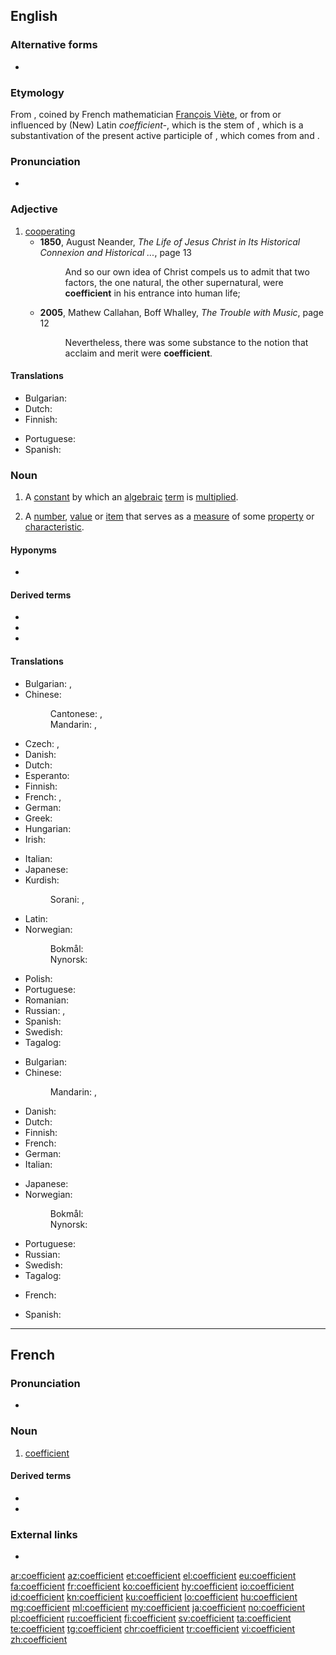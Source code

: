 ==English==
{{wikipedia}}

===Alternative forms===
* {{l|en|coëfficient}}

===Etymology===
From {{etyl|fr|en}} {{m|fr|coefficient}}, coined by French mathematician [[w:François Viète|François Viète]], or from or influenced by (New) Latin ''coefficient-'', which is the stem of {{m|la|coefficiens}}, which is a substantivation of the present active participle of {{m|la|coefficere}}, which comes from {{m|la|co-}} and {{m|la|efficere}}.

===Pronunciation===
* {{a|UK}} {{IPA|/ˌkəʊˈɪ.fɪʃn̩t/|/ˌkəʊˈi.fɪʃn̩t/|lang=en}}

===Adjective===
{{en-adj}}

# [[cooperating]]
#* '''1850''', August Neander, ''The Life of Jesus Christ in Its Historical Connexion and Historical ...'', page 13
#*: And so our own idea of Christ compels us to admit that two factors, the one natural, the other supernatural, were '''coefficient''' in his entrance into human life;
#* '''2005''', Mathew Callahan, Boff Whalley, ''The Trouble with Music'', page 12
#*: Nevertheless, there was some substance to the notion that acclaim and merit were '''coefficient'''.

====Translations====
{{trans-top|cooperating}}
* Bulgarian: {{t+|bg|съдействащ}}
* Dutch: {{t+|nl|behulpzaam}}
* Finnish: {{t|fi|myötävaikuttava}}
{{trans-mid}}
* Portuguese: {{t+|pt|coeficiente}}
* Spanish: {{t+|es|coeficiente}}
{{trans-bottom}}

===Noun===
{{en-noun}}

# {{label|en|mathematics}} A [[constant]] by which an [[algebraic]] [[term]] is [[multiply|multiplied]].
# A [[number]], [[value]] or [[item]] that serves as a [[measure]] of some [[property]] or [[characteristic]].

====Hyponyms====
* {{sense|a number, value or item that serves as a measure of some property or characteristic}} {{l|en|coefficient of friction}}

====Derived terms====
* {{l|en|coefficient of friction}}
* {{l|en|correlation coefficient}}
* {{l|en|Gini coefficient}}

====Translations====
{{trans-top|algebraic constant}}
* Bulgarian: {{t+|bg|фа́ктор|m}}, {{t|bg|коефицие́нт|m}}
* Chinese:
*: Cantonese: {{t|yue|係數|sc=Hani}}, {{t|yue|系数|tr=hai6 sou3|sc=Hani}}
*: Mandarin: {{t|cmn|係數|sc=Hani}}, {{t+|cmn|系数|tr=xìshù|sc=Hani}}
* Czech: {{t+|cs|koeficient|m}}, {{t|cs|součinitel|m}}
* Danish: {{t|da|koefficient|c}}
* Dutch: {{t+|nl|coëfficiënt|m}}
* Esperanto: {{t|eo|koeficiento}}
* Finnish: {{t|fi|kerroin}}
* French: {{t+|fr|coefficient|m}}, {{t+|fr|facteur|m}}
* German: {{t|de|Koeffizient|m}}
* Greek: {{t+|el|συντελεστής|m}}
* Hungarian: {{t+|hu|együttható}}
* Irish: {{t|ga|comhéifeacht|f}}
{{trans-mid}}
* Italian: {{t+|it|coefficiente|m}}
* Japanese: {{t|ja|係数|tr=けいすう, keisū}}
* Kurdish:
*: Sorani: {{t|ku|هاوکۆڵکه‌|tr=hawkolke|sc=ku-Arab}}, {{t|ku|فاکته‌ری هاوبه‌ش|tr=fakteri hawbesh|sc=ku-Arab}}
* Latin: {{t|la|coefficiēns}}
* Norwegian:
*: Bokmål: {{t|nb|koeffisient|m}}
*: Nynorsk: {{t|nn|koeffisient|m}}
* Polish: {{t|pl|współczynnik|m}}
* Portuguese: {{t+|pt|coeficiente|m}}
* Romanian: {{t+|ro|coeficient|m}}
* Russian: {{t+|ru|коэффицие́нт|m}}, {{t+|ru|фа́ктор|m}}
* Spanish: {{t+|es|coeficiente|m}}
* Swedish: {{t+|sv|koefficient|c}}
* Tagalog: {{t|tl|katuwang}}
{{trans-bottom}}

{{trans-top|measure of some property or characteristic}}
* Bulgarian: {{t|bg|коефицие́нт|m}}
* Chinese:
*: Mandarin: {{t|cmn|係數|sc=Hani}}, {{t+|cmn|系数|tr=xìshù|sc=Hani}}
* Danish: {{t|da|koefficient|c}}
* Dutch: {{t+|nl|coëfficiënt|m}}
* Finnish: {{t|fi|kerroin}}
* French: {{t+|fr|coefficient|m}}
* German: {{t|de|Koeffizient|m}}
* Italian: {{t+|it|coefficiente|m}}
{{trans-mid}}
* Japanese: {{t|ja|係数|tr=けいすう, keisū}}
* Norwegian:
*: Bokmål: {{t|nb|koeffisient|m}}
*: Nynorsk: {{t|nn|koeffisient|m}}
* Portuguese: {{t+|pt|coeficiente|m}}
* Russian: {{t+|ru|коэффицие́нт|m}}
* Swedish: {{t+|sv|koefficient|c}}
* Tagalog: {{t|tl|katuwang}}
{{trans-bottom}}

{{checktrans-top}}
* French: {{t+check|fr|coefficient|m}}
{{trans-mid}}
* Spanish: {{t+check|es|coeficiente|m}}
{{trans-bottom}}

----

==French==

===Pronunciation===
* {{IPA|/kɔ.e.fi.sjɑ̃/|lang=fr}}

===Noun===
{{fr-noun|m}}

# [[#English|coefficient]]

====Derived terms====
* {{l|fr|coefficient d'erreur}}
* {{l|fr|coefficient de remplissage}}

===External links===
* {{R:TLFi}}

[[ar:coefficient]]
[[az:coefficient]]
[[et:coefficient]]
[[el:coefficient]]
[[eu:coefficient]]
[[fa:coefficient]]
[[fr:coefficient]]
[[ko:coefficient]]
[[hy:coefficient]]
[[io:coefficient]]
[[id:coefficient]]
[[kn:coefficient]]
[[ku:coefficient]]
[[lo:coefficient]]
[[hu:coefficient]]
[[mg:coefficient]]
[[ml:coefficient]]
[[my:coefficient]]
[[ja:coefficient]]
[[no:coefficient]]
[[pl:coefficient]]
[[ru:coefficient]]
[[fi:coefficient]]
[[sv:coefficient]]
[[ta:coefficient]]
[[te:coefficient]]
[[tg:coefficient]]
[[chr:coefficient]]
[[tr:coefficient]]
[[vi:coefficient]]
[[zh:coefficient]]